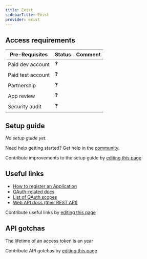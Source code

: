 ```yaml
---
title: Exist
sidebarTitle: Exist
provider: exist
---
```



<Overview />
<PreBuiltTooling provider={providers[pageMetadata.provider]} />
<PreBuiltUseCases />

## Access requirements
| Pre-Requisites | Status | Comment|
| - | - | - |
| Paid dev account | ❓ |  |
| Paid test account | ❓ |  |
| Partnership | ❓ | |
| App review | ❓ |  |
| Security audit | ❓ | |


## Setup guide

_No setup guide yet._

<Tip>Need help getting started? Get help in the [community](https://nango.dev/slack).</Tip>

<Note>Contribute improvements to the setup guide by [editing this page](https://github.com/nangohq/nango/tree/master/docs-v2/integrations/all/insightly.mdx)</Note>


## Useful links

-   [How to register an Application](https://developer.exist.io/reference/authentication/oauth2/#overview)
-   [OAuth-related docs](https://developer.exist.io/reference/authentication/oauth2/)
-   [List of OAuth scopes](https://developer.exist.io/reference/authentication/oauth2/#scopes)
-   [Web API docs (their REST API)](https://developer.exist.io/reference/attributes/)

<Note>Contribute useful links by [editing this page](https://github.com/nangohq/nango/tree/master/docs-v2/integrations/all/insightly.mdx)</Note>

## API gotchas

The lifetime of an access token is an year

<Note>Contribute API gotchas by [editing this page](https://github.com/nangohq/nango/tree/master/docs-v2/integrations/all/exist.mdx)</Note>